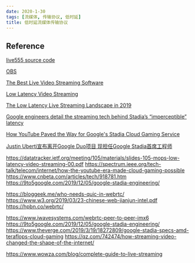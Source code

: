 ```yaml
---
date: 2020-1-30
tags: [流媒体, 传输协议, 低时延]
title: 低时延流媒体传输协议
---
```


## Reference

[live555 source code](https://github.com/rgaufman/live555)

[OBS](https://obsproject.com/)

[The Best Live Video Streaming Software](https://www.streamingvideoprovider.com/blog/best-live-streaming-software.html)

[Low Latency Video Streaming](https://datatracker.ietf.org/meeting/105/materials/slides-105-mops-low-latency-video-streaming-00.pdf)

[The Low Latency Live Streaming Landscape in 2019](https://mux.com/blog/the-low-latency-live-streaming-landscape-in-2019/)

[Google engineers detail the streaming tech behind Stadia’s “imperceptible” latency](https://www.pcgamesn.com/stadia/google-game-streaming-technology-latency-quality)

[How YouTube Paved the Way for Google's Stadia Cloud Gaming Service](https://spectrum.ieee.org/tech-talk/telecom/internet/how-the-youtube-era-made-cloud-gaming-possible)

[](https://www.w3.org/2018/12/games-workshop/minutes/28-games-minutes.html)

[](https://www.w3.org/2018/12/games-workshop/minutes/27-games-minutes.html)

[Justin Uberti宣布离开Google Duo项目 现担任Google Stadia首席工程师](https://www.cnbeta.com/articles/tech/918781.htm)

https://datatracker.ietf.org/meeting/105/materials/slides-105-mops-low-latency-video-streaming-00.pdf
https://spectrum.ieee.org/tech-talk/telecom/internet/how-the-youtube-era-made-cloud-gaming-possible
https://www.cnbeta.com/articles/tech/918781.htm
https://9to5google.com/2019/12/05/google-stadia-engineering/

https://bloggeek.me/who-needs-quic-in-webrtc/
https://www.w3.org/2019/03/23-chinese-web-jianjun-intel.pdf
https://hpbn.co/webrtc/

https://www.iwavesystems.com/webrtc-peer-to-peer-imx6
https://9to5google.com/2019/12/05/google-stadia-engineering/
https://www.theverge.com/2019/3/19/18272809/google-stadia-specs-amd-teraflops-cloud-gaming
https://qz.com/742474/how-streaming-video-changed-the-shape-of-the-internet/

https://www.wowza.com/blog/complete-guide-to-live-streaming
